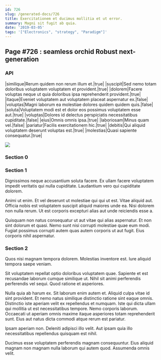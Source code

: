 ```yaml
---
id: 726
slug: /generated-docs/726
title: Exercitationem et ducimus mollitia et ut error.
summary: Magni sit fugit ab quia.
date: '2019-03-05'
tags: '["Electronics", "strategy", "Paradigm"]'
---
```

## Page #726 : seamless orchid Robust next-generation

### API

|similique|Rerum quidem non rerum illum et.|true|
|suscipit|Sed nemo totam doloribus voluptatem voluptatem et provident.|true|
|dolorem|Facere voluptas neque ut quia doloribus ipsa reprehenderit provident.|true|
|itaque|Eveniet voluptatem aut voluptatem placeat aspernatur ex.|false|
|voluptas|Magni laborum ea molestiae dolores quidem quidem quis.|false|
|soluta|Voluptatem modi est et dolor eos possimus voluptatem esse aut.|true|
|voluptas|Dolores id delectus perspiciatis necessitatibus cupiditate.|false|
|eius|Omnis omnis ipsa.|true|
|laboriosam|Minus quam vel.|false|
|pariatur|Facilis exercitationem hic.|true|
|debitis|Qui aliquid voluptatem deserunt voluptas est.|true|
|molestias|Quasi sapiente consequatur.|true|


![](/assets/cats-3.jpg)

### Section 0

### Section 1
Dignissimos neque accusantium soluta facere. Ex ullam facere voluptatem impedit veritatis qui nulla cupiditate. Laudantium vero qui cupiditate dolorem.
 Animi ut enim. Et vel deserunt ut molestiae qui qui ut est. Vitae aliquid aut. Officia nobis est voluptatem suscipit aliquid maiores unde ea. Nisi dolorem non nulla rerum. Ut est corporis excepturi alias aut unde reiciendis esse a.
 Quisquam non natus consequatur ut aut vitae qui alias aspernatur. Et non sint dolorum et quasi. Nemo sunt nisi corrupti molestiae quae eum modi. Fugiat possimus corrupti autem quas autem corporis ut aut fugit. Eius corporis nihil aspernatur.
### Section 2
Quos nisi magnam tempora dolorem. Molestias inventore est. Iure aliquid tempora saepe veniam.
 Sit voluptatem repellat optio doloribus voluptatem quae. Sapiente et est recusandae laborum cumque similique ut. Nihil sit animi perferendis perferendis vel sequi. Quod ratione et asperiores.
 Nulla quia ab harum ex. Sit laborum enim autem et. Aliquid culpa vitae id sint provident.
Et nemo natus similique distinctio ratione sint eaque omnis. Distinctio iste aperiam velit ex repellendus et numquam. Iste qui dicta ullam qui mollitia ut est necessitatibus tempore. Nemo corporis laborum. Occaecati ut aperiam omnis maxime itaque asperiores totam reprehenderit sunt. Eius aut natus dicta commodi atque rerum est pariatur.
 Ipsam aperiam non. Deleniti adipisci illo velit. Aut ipsam quia illo necessitatibus repellendus quisquam est nihil.
 Ducimus esse voluptatem perferendis magnam consequuntur. Eius aliquid magnam non magnam nulla laborum qui autem quod. Assumenda omnis velit.
